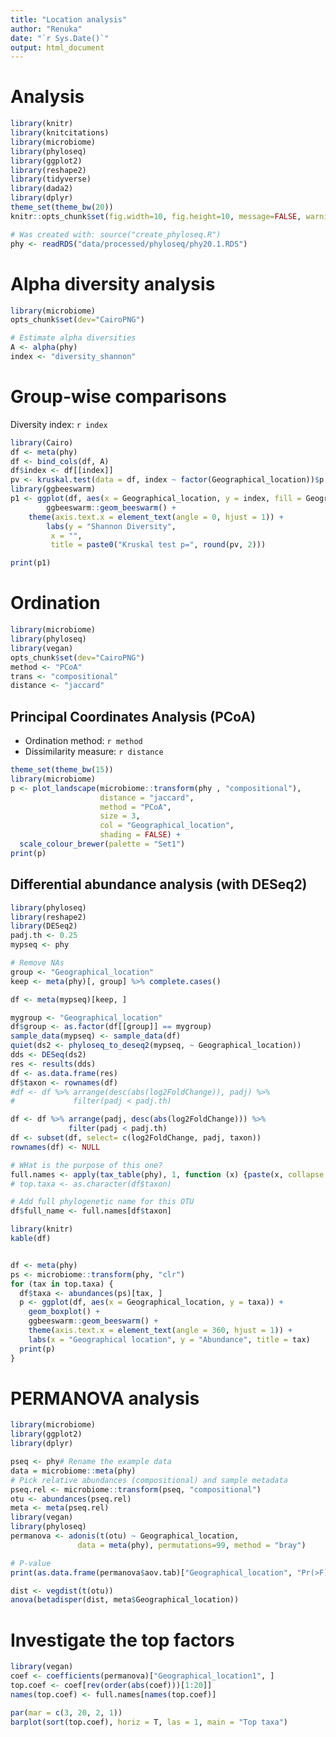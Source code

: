 ```yaml
---
title: "Location analysis"
author: "Renuka"
date: "`r Sys.Date()`"
output: html_document
---
```


# Analysis

```r
library(knitr)
library(knitcitations)
library(microbiome)
library(phyloseq)
library(ggplot2)
library(reshape2)
library(tidyverse)
library(dada2)
library(dplyr)
theme_set(theme_bw(20))
knitr::opts_chunk$set(fig.width=10, fig.height=10, message=FALSE, warning=FALSE)

# Was created with: source("create_phyloseq.R")
phy <- readRDS("data/processed/phyloseq/phy20.1.RDS")
```


# Alpha diversity analysis

```r
library(microbiome)
opts_chunk$set(dev="CairoPNG")

# Estimate alpha diversities
A <- alpha(phy)
index <- "diversity_shannon"
```


# Group-wise comparisons

Diversity index: `r index`

```r
library(Cairo)
df <- meta(phy)
df <- bind_cols(df, A)
df$index <- df[[index]]
pv <- kruskal.test(data = df, index ~ factor(Geographical_location))$p.value
library(ggbeeswarm)
p1 <- ggplot(df, aes(x = Geographical_location, y = index, fill = Geographical_location)) +
        ggbeeswarm::geom_beeswarm() +
	theme(axis.text.x = element_text(angle = 0, hjust = 1)) +
        labs(y = "Shannon Diversity",
	     x = "",
	     title = paste0("Kruskal test p=", round(pv, 2)))

print(p1)
```

# Ordination

```r
library(microbiome)
library(phyloseq)
library(vegan)
opts_chunk$set(dev="CairoPNG")
method <- "PCoA"
trans <- "compositional"
distance <- "jaccard"
```

## Principal Coordinates Analysis (PCoA)

* Ordination method: `r method`
* Dissimilarity measure: `r distance`

```r
theme_set(theme_bw(15))
library(microbiome)
p <- plot_landscape(microbiome::transform(phy , "compositional"),
                    distance = "jaccard",
                    method = "PCoA",
                    size = 3,
                    col = "Geographical_location",
                    shading = FALSE) +
  scale_colour_brewer(palette = "Set1")		    
print(p)
```


## Differential abundance analysis (with DESeq2)

```r
library(phyloseq)
library(reshape2)
library(DESeq2)
padj.th <- 0.25
mypseq <- phy

# Remove NAs
group <- "Geographical_location"
keep <- meta(phy)[, group] %>% complete.cases()

df <- meta(mypseq)[keep, ]

mygroup <- "Geographical_location"
df$group <- as.factor(df[[group]] == mygroup)
sample_data(mypseq) <- sample_data(df)
quiet(ds2 <- phyloseq_to_deseq2(mypseq, ~ Geographical_location))
dds <- DESeq(ds2)
res <- results(dds)
df <- as.data.frame(res)
df$taxon <- rownames(df)
#df <- df %>% arrange(desc(abs(log2FoldChange)), padj) %>%
#             filter(padj < padj.th) 

df <- df %>% arrange(padj, desc(abs(log2FoldChange))) %>%
             filter(padj < padj.th) 
df <- subset(df, select= c(log2FoldChange, padj, taxon))
rownames(df) <- NULL

# WHat is the purpose of this one?
full.names <- apply(tax_table(phy), 1, function (x) {paste(x, collapse = "_")})
# top.taxa <- as.character(df$taxon)

# Add full phylogenetic name for this OTU
df$full_name <- full.names[df$taxon]

library(knitr)
kable(df)


df <- meta(phy)
ps <- microbiome::transform(phy, "clr")
for (tax in top.taxa) {
  df$taxa <- abundances(ps)[tax, ]
  p <- ggplot(df, aes(x = Geographical_location, y = taxa)) +
    geom_boxplot() + 
    ggbeeswarm::geom_beeswarm() +
    theme(axis.text.x = element_text(angle = 360, hjust = 1)) +
    labs(x = "Geographical location", y = "Abundance", title = tax)
  print(p)
}
```

# PERMANOVA analysis

```r
library(microbiome)
library(ggplot2)
library(dplyr)

pseq <- phy# Rename the example data
data = microbiome::meta(phy)
# Pick relative abundances (compositional) and sample metadata 
pseq.rel <- microbiome::transform(pseq, "compositional")
otu <- abundances(pseq.rel)
meta <- meta(pseq.rel)
library(vegan)
library(phyloseq)
permanova <- adonis(t(otu) ~ Geographical_location,
               data = meta(phy), permutations=99, method = "bray")

# P-value
print(as.data.frame(permanova$aov.tab)["Geographical_location", "Pr(>F)"])

dist <- vegdist(t(otu))
anova(betadisper(dist, meta$Geographical_location))
```

# Investigate the top factors
```r
library(vegan)
coef <- coefficients(permanova)["Geographical_location1", ]
top.coef <- coef[rev(order(abs(coef)))[1:20]]
names(top.coef) <- full.names[names(top.coef)]

par(mar = c(3, 20, 2, 1))
barplot(sort(top.coef), horiz = T, las = 1, main = "Top taxa")
```

